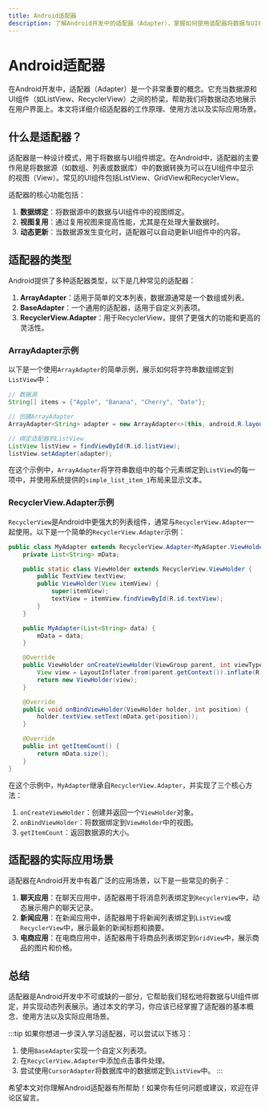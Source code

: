 ```yaml
---
title: Android适配器
description: 了解Android开发中的适配器（Adapter），掌握如何使用适配器将数据与UI组件绑定，并实现动态列表展示。
---
```


# Android适配器

在Android开发中，适配器（Adapter）是一个非常重要的概念。它充当数据源和UI组件（如ListView、RecyclerView）之间的桥梁，帮助我们将数据动态地展示在用户界面上。本文将详细介绍适配器的工作原理、使用方法以及实际应用场景。

## 什么是适配器？

适配器是一种设计模式，用于将数据与UI组件绑定。在Android中，适配器的主要作用是将数据源（如数组、列表或数据库）中的数据转换为可以在UI组件中显示的视图（View）。常见的UI组件包括ListView、GridView和RecyclerView。

适配器的核心功能包括：
1. **数据绑定**：将数据源中的数据与UI组件中的视图绑定。
2. **视图复用**：通过复用视图来提高性能，尤其是在处理大量数据时。
3. **动态更新**：当数据源发生变化时，适配器可以自动更新UI组件中的内容。

## 适配器的类型

Android提供了多种适配器类型，以下是几种常见的适配器：

1. **ArrayAdapter**：适用于简单的文本列表，数据源通常是一个数组或列表。
2. **BaseAdapter**：一个通用的适配器，适用于自定义列表项。
3. **RecyclerView.Adapter**：用于RecyclerView，提供了更强大的功能和更高的灵活性。

### ArrayAdapter示例

以下是一个使用`ArrayAdapter`的简单示例，展示如何将字符串数组绑定到`ListView`中：

```java
// 数据源
String[] items = {"Apple", "Banana", "Cherry", "Date"};

// 创建ArrayAdapter
ArrayAdapter<String> adapter = new ArrayAdapter<>(this, android.R.layout.simple_list_item_1, items);

// 绑定适配器到ListView
ListView listView = findViewById(R.id.listView);
listView.setAdapter(adapter);
```

在这个示例中，`ArrayAdapter`将字符串数组中的每个元素绑定到`ListView`的每一项中，并使用系统提供的`simple_list_item_1`布局来显示文本。

### RecyclerView.Adapter示例

`RecyclerView`是Android中更强大的列表组件，通常与`RecyclerView.Adapter`一起使用。以下是一个简单的`RecyclerView.Adapter`示例：

```java
public class MyAdapter extends RecyclerView.Adapter<MyAdapter.ViewHolder> {
    private List<String> mData;

    public static class ViewHolder extends RecyclerView.ViewHolder {
        public TextView textView;
        public ViewHolder(View itemView) {
            super(itemView);
            textView = itemView.findViewById(R.id.textView);
        }
    }

    public MyAdapter(List<String> data) {
        mData = data;
    }

    @Override
    public ViewHolder onCreateViewHolder(ViewGroup parent, int viewType) {
        View view = LayoutInflater.from(parent.getContext()).inflate(R.layout.list_item, parent, false);
        return new ViewHolder(view);
    }

    @Override
    public void onBindViewHolder(ViewHolder holder, int position) {
        holder.textView.setText(mData.get(position));
    }

    @Override
    public int getItemCount() {
        return mData.size();
    }
}
```

在这个示例中，`MyAdapter`继承自`RecyclerView.Adapter`，并实现了三个核心方法：
1. `onCreateViewHolder`：创建并返回一个`ViewHolder`对象。
2. `onBindViewHolder`：将数据绑定到`ViewHolder`中的视图。
3. `getItemCount`：返回数据源的大小。

## 适配器的实际应用场景

适配器在Android开发中有着广泛的应用场景，以下是一些常见的例子：

1. **聊天应用**：在聊天应用中，适配器用于将消息列表绑定到`RecyclerView`中，动态展示用户的聊天记录。
2. **新闻应用**：在新闻应用中，适配器用于将新闻列表绑定到`ListView`或`RecyclerView`中，展示最新的新闻标题和摘要。
3. **电商应用**：在电商应用中，适配器用于将商品列表绑定到`GridView`中，展示商品的图片和价格。

## 总结

适配器是Android开发中不可或缺的一部分，它帮助我们轻松地将数据与UI组件绑定，并实现动态列表展示。通过本文的学习，你应该已经掌握了适配器的基本概念、使用方法以及实际应用场景。

:::tip
如果你想进一步深入学习适配器，可以尝试以下练习：
1. 使用`BaseAdapter`实现一个自定义列表项。
2. 在`RecyclerView.Adapter`中添加点击事件处理。
3. 尝试使用`CursorAdapter`将数据库中的数据绑定到`ListView`中。
:::

希望本文对你理解Android适配器有所帮助！如果你有任何问题或建议，欢迎在评论区留言。